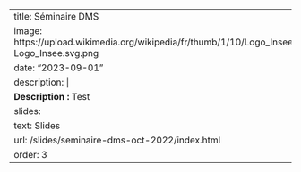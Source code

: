 
---
title: Séminaire DMS
image: https://upload.wikimedia.org/wikipedia/fr/thumb/1/10/Logo_Insee.svg/1200px-Logo_Insee.svg.png
date: "2023-09-01"
description: |
  <b>Description :</b> Test
slides:
  text: Slides
  url: /slides/seminaire-dms-oct-2022/index.html
order: 3
---